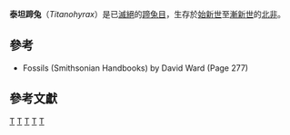 {{Automatic taxobox
| taxon = Titanohyrax
| authority = Matsumoto, 1922
| name = 泰坦蹄兔<ref name=Court1992>{{cite journal | author = Court, N. | coauthors = Hartenberger, J.-L. | year = 1992 | title = A new species of the hyracoid mammal ''Titanohyrax'' from the Eocene of Tunisia | journal = Palaeontology | volume = 35 | issue = 2 | pages = 309-317 | url = http://palaeontology.palass-pubs.org/pdf/Vol%2035/Pages%20309-317.pdf | access-date = 2008-05-23 | archive-date = 2011-07-16 | archive-url = https://web.archive.org/web/20110716055456/http://palaeontology.palass-pubs.org/pdf/Vol%2035/Pages%20309-317.pdf | dead-url = no }}</ref>
|fossil_range = 早[[始新世|始新世]]至早[[漸新世|漸新世]]
| image = TitanohyraxDB15.jpg
| image_caption = 復原圖
|type_species = †''Titanohyrax andrewsi''
|subdivision_ranks = Species
|subdivision = 
* †''T. andrewsi''
* †''T. angustidens''
* †''T. mongereaui''
* †''T. tantalus''
* †''T. ultimus''
}}

'''泰坦蹄兔'''（''Titanohyrax''）是已[[滅絕|滅絕]]的[[蹄兔目|蹄兔目]]，生存於[[始新世|始新世]]至[[漸新世|漸新世]]的[[北非|北非]]。

==參考==
* Fossils (Smithsonian Handbooks) by David Ward (Page 277)

== 參考文獻 ==
{{reflist}}
{{近蹄類}}
{{Taxonbar|from=Q1037402}}

[[Category:泰坦蹄兔屬|T]]
[[Category:古動物|T]]
[[Category:始新世哺乳類|T]]
[[Category:漸新世哺乳類|T]]
[[Category:1922年描述的分类群|T]]